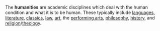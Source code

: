 {{subpages}}

The '''humanities''' are academic disciplines which deal with the human condition and what it is to be human. These typically include [[languages]], [[literature]], [[classics]], [[law]], [[art]], the [[performing arts]], [[philosophy]], [[history]], and [[religion]]/[[theology]].